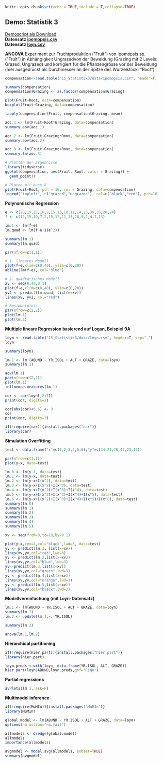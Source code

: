 ```r

knitr::opts_chunk$set(echo = TRUE,include = T,collapse=TRUE)
```

## Demo: Statistik 3

[Demoscript als Download](15_Statistik3/RFiles/Statistik_3_Demo_v.05.R)  
**Datensatz [ipomopsis.csv](15_Statistik3/data/ipomopsis.csv)**  
**Datensatz [loyn.csv](15_Statistik3/data/loyn.csv)**

**ANCOVA**
Experiment zur Fruchtproduktion (“Fruit”) von Ipomopsis sp. (“Fruit”) in Abhängigkeit Ungrazedvon der Beweidung (Grazing mit 2 Levels: Grazed, Ungrazed) und korrigiert für die Pflanzengrösse vor der Beweidung (hier ausgedrückt als Durchmesser an der Spitze des Wurzelstock: “Root”)

```r
compensation<-read.table("15_Statistik3/data/ipomopsis.csv", header=T, sep=",")
```

```r
summary(compensation)
compensation$Grazing <- as.factor(compensation$Grazing)

plot(Fruit~Root, data=compensation)
boxplot(Fruit~Grazing, data=compensation)

tapply(compensation$Fruit, compensation$Grazing, mean)

aoc.1 <- lm(Fruit~Root*Grazing, data=compensation)
summary.aov(aoc.1)

aoc.2 <- lm(Fruit~Grazing*Root, data=compensation)
summary.aov(aoc.2)

aoc.3 <- lm(Fruit~Grazing+Root, data=compensation)
summary.lm(aoc.3)

# Plotten der Ergebnisse
library(tidyverse)
ggplot(compensation, aes(Fruit, Root, color = Grazing)) +
  geom_point()

# Ploten mit base R
plot(Fruit~Root, pch = 16, col = Grazing, data=compensation)
legend("topleft", c("grazed","ungrazed"), col=c("black","red"), pch=16) 
```


**Polynomische Regression**

```r
e <- c(20,19,25,10,8,15,13,18,11,14,25,39,38,28,24)
f <- c(12,15,10,7,2,10,12,11,13,10,9,2,4,7,13)

lm.1 <- lm(f~e)
lm.quad <- lm(f~e+I(e^2))

summary(lm.1)
summary(lm.quad)

par(mfrow=c(1,1))

# 1. lineares Modell
plot(f~e,xlim=c(0,40), ylim=c(0,20))
abline(lm(f~e), col="blue")

# 2. quadratisches Modell
xv <- seq(0,40,0.1)
plot(f~e,xlim=c(0,40), ylim=c(0,20))
yv2 <- predict(lm.quad, list(e=xv))
lines(xv, yv2, col="red")

# Residualplots
par(mfrow=c(2,2))
plot(lm.1)
plot(lm.2)
```

**Multiple lineare Regression basierend auf Logan, Beispiel 9A** 

```r
loyn <- read.table("15_Statistik3/data/loyn.csv", header=T, sep=",")
loyn

summary(loyn)

lm.1 <- lm (ABUND ~ YR.ISOL + ALT + GRAZE, data=loyn)
summary(lm.1)

aov(lm.1)
par(mfrow=c(2,2))
plot(lm.1)
influence.measures(lm.1)

cor <- cor(loyn[,2:7])
print(cor, digits=2)

cor[abs(cor)<0.6] <- 0
cor
print(cor, digits=3)

if(!require(car)){install.packages("car")} 
library(car)
```

**Simulation Overfitting**

```r
test <- data.frame("x"=c(1,2,3,4,5,6),"y"=c(34,21,70,47,23,45))

par(mfrow=c(1,1))
plot(y~x, data=test)

lm.0 <- lm(y~1, data=test)
lm.1 <- lm(y~x, data=test)
lm.2 <- lm(y~x+I(x^2), data=test)
lm.3 <- lm(y~x+I(x^2)+I(x^3), data=test)
lm.4 <- lm(y~x+I(x^2)+I(x^3)+I(x^4), data=test)
lm.5 <- lm(y~x+I(x^2)+I(x^3)+I(x^4)+I(x^5), data=test)
lm.6 <- lm(y~x+I(x^2)+I(x^3)+I(x^4)+I(x^5)+I(x^6), data=test)
summary(lm.0)
summary(lm.1)
summary(lm.2)
summary(lm.3)
summary(lm.4)
summary(lm.5)

xv <- seq(from=0,to=10,by=0.1)

plot(y~x,cex=2,col="black",lwd=3, data=test)
yv <- predict(lm.1, list(x=xv))
lines(xv,yv,col="red",lwd=3)
yv <- predict(lm.2,list(x=xv))
lines(xv,yv,col="blue",lwd=3)
yv<-predict(lm.3,list(x=xv))
lines(xv,yv,col="green",lwd=3)
yv <- predict(lm.4,list(x=xv))
lines(xv,yv,col="orange",lwd=3)
yv <- predict(lm.5,list(x=xv))
lines(xv,yv,col="black",lwd=3)

```

**Modellvereinfachung (mit Loyn-Datensatz)**

```r
lm.1 <- lm(ABUND ~ YR.ISOL + ALT + GRAZE, data=loyn)
summary(lm.1)
lm.2 <- update(lm.1,~.-YR.ISOL)

summary(lm.2)

anova(lm.1,lm.2)
```

**Hierarchical partitioning**
```r
if(!require(hier.part)){install.packages("hier.part")}
library(hier.part)

loyn.preds <-with(loyn, data.frame(YR.ISOL, ALT, GRAZE))
hier.part(loyn$ABUND,loyn.preds,gof="Rsqu")
```

**Partial regressions**

```r
avPlots(lm.1, ask=F)
```

**Multimodel inference**

```r
if(!require(MuMIn)){install.packages("MuMIn")}
library(MuMIn)

global.model <- lm(ABUND ~ YR.ISOL + ALT + GRAZE, data=loyn)
options(na.action="na.fail")

allmodels <- dredge(global.model)
allmodels
importance(allmodels)

avgmodel <- model.avg(allmodels, subset=TRUE)
summary(avgmodel)
```
